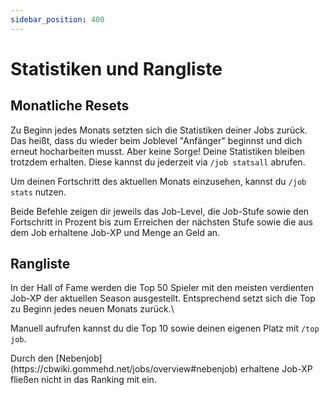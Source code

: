 ```yaml
---
sidebar_position: 400
---
```


# Statistiken und Rangliste

##  Monatliche Resets

Zu Beginn jedes Monats setzten sich die Statistiken deiner Jobs zurück. Das heißt, dass du wieder beim Joblevel "Anfänger" beginnst und dich erneut hocharbeiten musst.
Aber keine Sorge! Deine Statistiken bleiben trotzdem erhalten. Diese kannst du jederzeit via  ```/job statsall``` abrufen.

Um deinen Fortschritt des aktuellen Monats einzusehen, kannst du ```/job stats``` nutzen.

Beide Befehle zeigen dir jeweils das Job-Level, die Job-Stufe sowie den Fortschritt in Prozent bis zum Erreichen der nächsten Stufe sowie die aus dem Job erhaltene Job-XP und Menge an Geld an.


## Rangliste

In der Hall of Fame werden die Top 50 Spieler mit den meisten verdienten Job-XP der aktuellen Season ausgestellt. Entsprechend setzt sich die Top zu Beginn jedes neuen Monats zurück.\

Manuell aufrufen kannst du die Top 10 sowie deinen eigenen Platz mit ```/top job```.



<Admonition type="info" title="Hinweis!">
Durch den [Nebenjob](https://cbwiki.gommehd.net/jobs/overview#nebenjob) erhaltene Job-XP fließen nicht in das Ranking mit ein.
</Admonition>